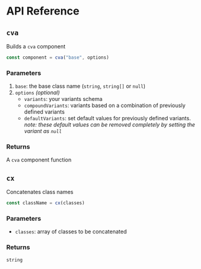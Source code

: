 # API Reference

## `cva`

Builds a `cva` component

```ts
const component = cva("base", options)
```

### Parameters

1. `base`: the base class name (`string`, `string[]` or `null`)
1. `options` _(optional)_
   - `variants`: your variants schema
   - `compoundVariants`: variants based on a combination of previously defined variants
   - `defaultVariants`: set default values for previously defined variants.  
     _note: these default values can be removed completely by setting the variant as `null`_

### Returns

A `cva` component function

## `cx`

Concatenates class names

```ts
const className = cx(classes)
```

### Parameters

- `classes`: array of classes to be concatenated

### Returns

`string`
